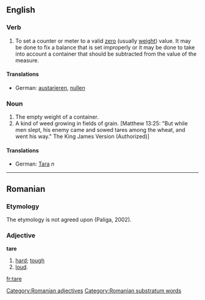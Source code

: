 ==English==
===Verb===

#To set a counter or meter to a valid [[zero]] (usually [[weight]]) value.  It may be done to fix a balance that is set improperly or it may be done to take into account a container that should be subtracted from the value of the measure.

====Translations====

*German: [[austarieren]], [[nullen]]

===Noun===

#The empty weight of a container.
#A kind of weed growing in fields of grain. [Matthew 13:25: "But while men slept, his enemy came and sowed tares among the wheat, and went his way." The King James Version (Authorized)]

====Translations====

*German: [[Tara]] ''n''

----

== Romanian ==
===Etymology===
The etymology is not agreed upon (Paliga, 2002).
=== Adjective ===
'''tare'''
# [[hard]]; [[tough]]
#[[loud]].


[[Category:Romanian adjectives]]
[[Category:Romanian substratum words]]
[[fr:tare]]